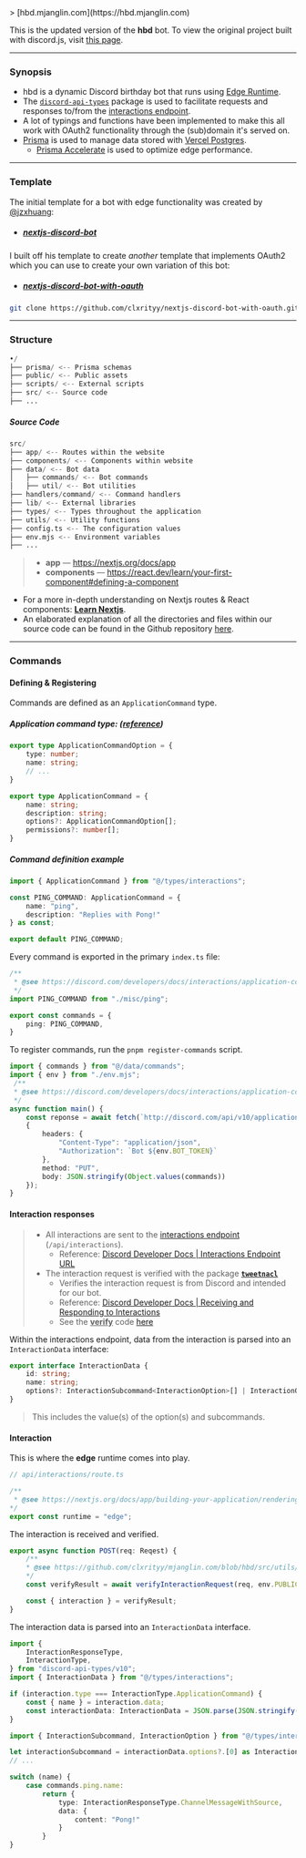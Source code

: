 
<Banner />
> [hbd.mjanglin.com](https://hbd.mjanglin.com)

This is the updated version of the **hbd** bot. To view the original project built with discord.js, visit [this page](https://mjanglin.com/archive/hbd).

---

### Synopsis <SummaryIcon />

- hbd is a dynamic Discord birthday bot that runs using [Edge Runtime](https://vercel.com/docs/functions/runtimes/edge-runtime).
- The [`discord-api-types`](https://discord-api-types.dev/) package is used to facilitate requests and responses to/from the [interactions endpoint](https://discord.com/developers/docs/interactions/slash-commands#receiving-an-interaction).
- A lot of typings and functions have been implemented to make this all work with OAuth2 functionality through the (sub)domain it's served on.
- [Prisma](https://www.prisma.io/) is used to manage data stored with [Vercel Postgres](https://vercel.com/docs/storage/vercel-postgres).
    - [Prisma Accelerate](https://www.prisma.io/data-platform/accelerate) is used to optimize edge performance.

---

### Template <TemplateIcon />
The initial template for a bot with edge functionality was created by [@jzxhuang](https://github.com/jzxhuang): 
- ##### [nextjs-discord-bot](https://github.com/jzxhuang/nextjs-discord-bot)

I built off his template to create *another* template that implements OAuth2 which you can use to create your own variation of this bot: 
- ##### [nextjs-discord-bot-with-oauth](https://github.com/clxrityy/nextjs-discord-bot-with-oauth) 
```zsh 
git clone https://github.com/clxrityy/nextjs-discord-bot-with-oauth.git 
```

---

### Structure <StructureIcon />

```py
•/
├── prisma/ <-- Prisma schemas
├── public/ <-- Public assets
├── scripts/ <-- External scripts
├── src/ <-- Source code
├── ...
```

##### Source Code

```py
src/
├── app/ <-- Routes within the website
├── components/ <-- Components within website
├── data/ <-- Bot data
│   ├── commands/ <-- Bot commands
│   ├── util/ <-- Bot utilities
├── handlers/command/ <-- Command handlers
├── lib/ <-- External libraries
├── types/ <-- Types throughout the application
├── utils/ <-- Utility functions
├── config.ts <-- The configuration values
├── env.mjs <-- Environment variables
├── ...
```

> - **app** — https://nextjs.org/docs/app
> - **components** — https://react.dev/learn/your-first-component#defining-a-component

- For a more in-depth understanding on Nextjs routes & React components: **[Learn Nextjs](https://nextjs.org/learn?utm_source=next-site&utm_medium=homepage-cta&utm_campaign=home)**.
- An elaborated explanation of all the directories and files within our source code can be found in the Github repository [here](https://github.com/clxrityy/mjanglin.com/tree/hbd/src#readme).


---

### Commands <SlashCommandIcon />

#### Defining & Registering

Commands are defined as an `ApplicationCommand` type.

##### Application command type: ([reference](https://discord.com/developers/docs/interactions/application-commands))
```ts
export type ApplicationCommandOption = {
    type: number;
    name: string;
    // ...
}

export type ApplicationCommand = {
    name: string;
    description: string;
    options?: ApplicationCommandOption[];
    permissions?: number[];
}
```

##### Command definition example

```ts
import { ApplicationCommand } from "@/types/interactions";

const PING_COMMAND: ApplicationCommand = {
    name: "ping",
    description: "Replies with Pong!"
} as const;

export default PING_COMMAND;
```

Every command is exported in the primary `index.ts` file:

```ts
/**
 * @see https://discord.com/developers/docs/interactions/application-commands#registering-a-command
 */
import PING_COMMAND from "./misc/ping";

export const commands = {
    ping: PING_COMMAND,
}
```


To register commands, run the `pnpm register-commands` script.
```ts
import { commands } from "@/data/commands";
import { env } from "./env.mjs";
 /**
 * @see https://discord.com/developers/docs/interactions/application-commands#bulk-overwrite-global-application-commands
 */
async function main() {
    const reponse = await fetch(`http://discord.com/api/v10/applications/${env.CLIENT_ID}/commands`, 
    {
        headers: {
            "Content-Type": "application/json",
            "Authorization": `Bot ${env.BOT_TOKEN}`
        },
        method: "PUT",
        body: JSON.stringify(Object.values(commands))
    });
}
```

#### Interaction responses

> - All interactions are sent to the [interactions endpoint](https://discord.com/developers/docs/interactions/slash-commands#receiving-an-interaction) (`/api/interactions`).
>   - Reference: [Discord Developer Docs | Interactions Endpoint URL](https://discord.com/developers/docs/interactions/overview#configuring-an-interactions-endpoint-url)
> - The interaction request is verified with the package **[`tweetnacl`](https://www.npmjs.com/package/tweetnacl)**
>   - Verifies the interaction request is from Discord and intended for our bot.
>    - Reference: [Discord Developer Docs |  Receiving and Responding to Interactions](https://discord.com/developers/docs/interactions/receiving-and-responding#security-and-authorization)
>    - See the **<ins>verify</ins>** code [here](https://github.com/clxrityy/mjanglin.com/blob/hbd/src/utils/verify.ts)

Within the interactions endpoint, data from the interaction is parsed into an `InteractionData` interface:

```ts
export interface InteractionData {
    id: string;
    name: string;
    options?: InteractionSubcommand<InteractionOption>[] | InteractionOption[] | InteractionSubcommandGroup<InteractionSubcommand<InteractionOption>>[];
}
```
> This includes the value(s) of the option(s) and subcommands.


#### Interaction
This is where the **edge** runtime comes into play.

```ts
// api/interactions/route.ts

/**
 * @see https://nextjs.org/docs/app/building-your-application/rendering/edge-and-nodejs-runtimes
*/
export const runtime = "edge";
```
The interaction is received and verified.

```ts
export async function POST(req: Reqest) {
    /**
    * @see https://github.com/clxrityy/mjanglin.com/blob/hbd/src/utils/verify.ts
    */
    const verifyResult = await verifyInteractionRequest(req, env.PUBLIC_KEY);

    const { interaction } = verifyResult;
}
```

The interaction data is parsed into an `InteractionData` interface.

```ts
import {
    InteractionResponseType,
    InteractionType,
} from "discord-api-types/v10";
import { InteractionData } from "@/types/interactions";

if (interaction.type === InteractionType.ApplicationCommand) {
    const { name } = interaction.data;
    const interactionData: InteractionData = JSON.parse(JSON.stringify(interaction.data));
}
```


```ts
import { InteractionSubcommand, InteractionOption } from "@/types/interactions";

let interactionSubcommand = interactionData.options?.[0] as InteractionSubcommand<InteractionOption> || {};
// ...

switch (name) {
    case commands.ping.name:
        return {
            type: InteractionResponseType.ChannelMessageWithSource,
            data: {
                content: "Pong!"
            }
        }
}
```